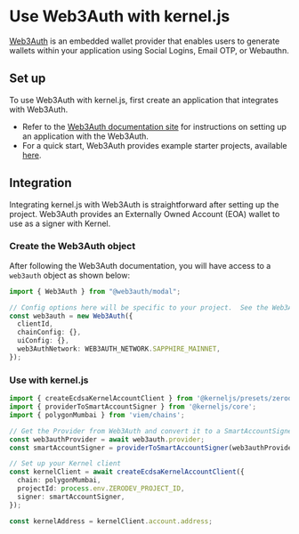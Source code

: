 # Use Web3Auth with kernel.js

[Web3Auth](https://web3auth.io/) is an embedded wallet provider that enables users to generate wallets within your application using Social Logins, Email OTP, or Webauthn.

## Set up

To use Web3Auth with kernel.js, first create an application that integrates with Web3Auth.

- Refer to the [Web3Auth documentation site](https://web3auth.io/docs/index.html) for instructions on setting up an application with the Web3Auth.
- For a quick start, Web3Auth provides example starter projects, available [here](https://web3auth.io/docs/examples?product=Plug+and+Play&sdk=Plug+and+Play+Web+Modal+SDK).

## Integration
Integrating kernel.js with Web3Auth is straightforward after setting up the project. Web3Auth provides an Externally Owned Account (EOA) wallet to use as a signer with Kernel.

### Create the Web3Auth object
After following the Web3Auth documentation, you will have access to a `web3auth` object as shown below:

```typescript
import { Web3Auth } from "@web3auth/modal";

// Config options here will be specific to your project.  See the Web3Auth docs for more info.
const web3auth = new Web3Auth({
  clientId,
  chainConfig: {},
  uiConfig: {},
  web3AuthNetwork: WEB3AUTH_NETWORK.SAPPHIRE_MAINNET,
});
```

### Use with kernel.js

```typescript
import { createEcdsaKernelAccountClient } from '@kerneljs/presets/zerodev';
import { providerToSmartAccountSigner } from '@kerneljs/core';
import { polygonMumbai } from 'viem/chains';

// Get the Provider from Web3Auth and convert it to a SmartAccountSigner
const web3authProvider = await web3auth.provider;
const smartAccountSigner = providerToSmartAccountSigner(web3authProvider);

// Set up your Kernel client
const kernelClient = await createEcdsaKernelAccountClient({
  chain: polygonMumbai,
  projectId: process.env.ZERODEV_PROJECT_ID,
  signer: smartAccountSigner,
});

const kernelAddress = kernelClient.account.address;
```
